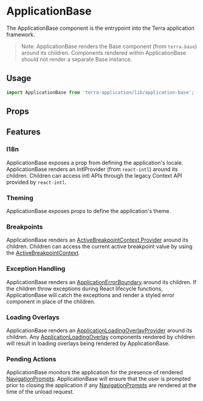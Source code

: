 
# ApplicationBase

The ApplicationBase component is the entrypoint into the Terra application framework.

> Note: ApplicationBase renders the Base component (from `terra-base`) around its children. Components rendered within ApplicationBase should not render a separate Base instance.

## Usage

```jsx
import ApplicationBase from 'terra-application/lib/application-base';
```

## Props

<PropsTable />

## Features

### I18n

ApplicationBase exposes a prop from defining the application's locale. ApplicationBase renders an IntlProvider (from `react-intl`) around its children. Children can access intl APIs through the legacy Context API provided by `react-intl`.

### Theming

ApplicationBase exposes props to define the application's theme.

### Breakpoints

ApplicationBase renders an [ActiveBreakpointContext.Provider](/components/terra-application/application/reference/contexts/active-breakpoint-context) around its children. Children can access the current active breakpoint value by using the [ActiveBreakpointContext](/components/terra-application/application/reference/contexts/active-breakpoint-context).

### Exception Handling

ApplicationBase renders an [ApplicationErrorBoundary](/components/terra-application/application/reference/components/application-error-boundary) around its children. If the children throw exceptions during React lifecycle functions, ApplicationBase will catch the exceptions and render a styled error component in place of the children.

### Loading Overlays

ApplicationBase renders an [ApplicationLoadingOverlayProvider](/components/terra-application/application/reference/components/application-loading-overlay) around its children. Any [ApplicationLoadingOverlay](/components/terra-application/application/reference/components/application-loading-overlay) components rendered by children will result in loading overlays being rendered by ApplicationBase.

### Pending Actions

ApplicationBase monitors the application for the presence of rendered [NavigationPrompts](/components/terra-application/application/reference/components/navigation-prompt). ApplicationBase will ensure that the user is prompted prior to closing the application if any [NavigationPrompts](/components/terra-application/application/reference/components/navigation-prompt) are rendered at the time of the unload request.
